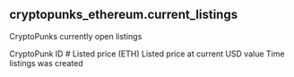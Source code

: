 ## cryptopunks_ethereum.current_listings 
CryptoPunks currently open listings


<ParamField path="punk_id">
CryptoPunk ID #
</ParamField>
<ParamField path="listed_price_eth">
Listed price (ETH)
</ParamField>
<ParamField path="listed_price_current_usd">
Listed price at current USD value
</ParamField>
<ParamField path="listing_created_at">
Time listings was created
</ParamField>
